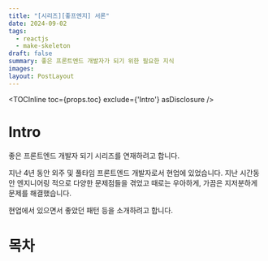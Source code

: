 ```yaml
---
title: "[시리즈][좋프엔지] 서론"
date: 2024-09-02
tags:
  - reactjs
  - make-skeleton
draft: false
summary: 좋은 프론트엔드 개발자가 되기 위한 필요한 지식
images: 
layout: PostLayout
---
```


<TOCInline toc={props.toc} exclude={'Intro'} asDisclosure />

# Intro

좋은 프론트엔드 개발자 되기 시리즈를 연재하려고 합니다.

지난 4년 동안  외주 및 풀타임 프론트엔드 개발자로서 현업에 있었습니다. 지난 시간동안 엔지니어링 적으로 다양한 문제점들을 겪었고 때로는 우아하게, 가끔은 지저분하게 문제를 해결했습니다. 

현업에서 있으면서 좋았던 패턴 등을 소개하려고 합니다. 

# 목차

